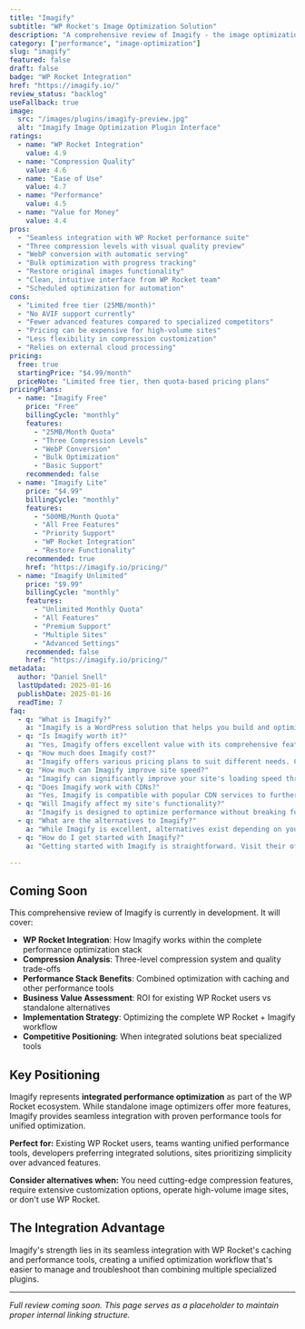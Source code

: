 ```yaml
---
title: "Imagify"
subtitle: "WP Rocket's Image Optimization Solution"
description: "A comprehensive review of Imagify - the image optimization plugin from the WP Rocket team, offering seamless integration with performance tools and intelligent compression for WordPress sites."
category: ["performance", "image-optimization"]
slug: "imagify"
featured: false
draft: false
badge: "WP Rocket Integration"
href: "https://imagify.io/"
review_status: "backlog"
useFallback: true
image:
  src: "/images/plugins/imagify-preview.jpg"
  alt: "Imagify Image Optimization Plugin Interface"
ratings:
  - name: "WP Rocket Integration"
    value: 4.9
  - name: "Compression Quality"
    value: 4.6
  - name: "Ease of Use"
    value: 4.7
  - name: "Performance"
    value: 4.5
  - name: "Value for Money"
    value: 4.4
pros:
  - "Seamless integration with WP Rocket performance suite"
  - "Three compression levels with visual quality preview"
  - "WebP conversion with automatic serving"
  - "Bulk optimization with progress tracking"
  - "Restore original images functionality"
  - "Clean, intuitive interface from WP Rocket team"
  - "Scheduled optimization for automation"
cons:
  - "Limited free tier (25MB/month)"
  - "No AVIF support currently"
  - "Fewer advanced features compared to specialized competitors"
  - "Pricing can be expensive for high-volume sites"
  - "Less flexibility in compression customization"
  - "Relies on external cloud processing"
pricing:
  free: true
  startingPrice: "$4.99/month"
  priceNote: "Limited free tier, then quota-based pricing plans"
pricingPlans:
  - name: "Imagify Free"
    price: "Free"
    billingCycle: "monthly"
    features:
      - "25MB/Month Quota"
      - "Three Compression Levels"
      - "WebP Conversion"
      - "Bulk Optimization"
      - "Basic Support"
    recommended: false
  - name: "Imagify Lite"
    price: "$4.99"
    billingCycle: "monthly"
    features:
      - "500MB/Month Quota"
      - "All Free Features"
      - "Priority Support"
      - "WP Rocket Integration"
      - "Restore Functionality"
    recommended: true
    href: "https://imagify.io/pricing/"
  - name: "Imagify Unlimited"
    price: "$9.99"
    billingCycle: "monthly"
    features:
      - "Unlimited Monthly Quota"
      - "All Features"
      - "Premium Support"
      - "Multiple Sites"
      - "Advanced Settings"
    recommended: false
    href: "https://imagify.io/pricing/"
metadata:
  author: "Daniel Snell"
  lastUpdated: 2025-01-16
  publishDate: 2025-01-16
  readTime: 7
faq:
  - q: "What is Imagify?"
    a: "Imagify is a WordPress solution that helps you build and optimize your website with powerful features and excellent performance."
  - q: "Is Imagify worth it?"
    a: "Yes, Imagify offers excellent value with its comprehensive feature set, regular updates, and reliable support. It's a solid investment for serious WordPress users."
  - q: "How much does Imagify cost?"
    a: "Imagify offers various pricing plans to suit different needs. Check their official website for current pricing and special offers."
  - q: "How much can Imagify improve site speed?"
    a: "Imagify can significantly improve your site's loading speed through various optimization techniques including caching, minification, and lazy loading."
  - q: "Does Imagify work with CDNs?"
    a: "Yes, Imagify is compatible with popular CDN services to further enhance your site's performance globally."
  - q: "Will Imagify affect my site's functionality?"
    a: "Imagify is designed to optimize performance without breaking functionality, with safe mode options and compatibility checks."
  - q: "What are the alternatives to Imagify?"
    a: "While Imagify is excellent, alternatives exist depending on your specific needs. Consider your requirements for features, budget, and ease of use when comparing options."
  - q: "How do I get started with Imagify?"
    a: "Getting started with Imagify is straightforward. Visit their official website, choose a plan that fits your needs, and follow their setup documentation or tutorials."

---
```


## Coming Soon

This comprehensive review of Imagify is currently in development. It will cover:

- **WP Rocket Integration**: How Imagify works within the complete performance optimization stack
- **Compression Analysis**: Three-level compression system and quality trade-offs
- **Performance Stack Benefits**: Combined optimization with caching and other performance tools
- **Business Value Assessment**: ROI for existing WP Rocket users vs standalone alternatives
- **Implementation Strategy**: Optimizing the complete WP Rocket + Imagify workflow
- **Competitive Positioning**: When integrated solutions beat specialized tools

## Key Positioning

Imagify represents **integrated performance optimization** as part of the WP Rocket ecosystem. While standalone image optimizers offer more features, Imagify provides seamless integration with proven performance tools for unified optimization.

**Perfect for:** Existing WP Rocket users, teams wanting unified performance tools, developers preferring integrated solutions, sites prioritizing simplicity over advanced features.

**Consider alternatives when:** You need cutting-edge compression features, require extensive customization options, operate high-volume image sites, or don't use WP Rocket.

## The Integration Advantage

Imagify's strength lies in its seamless integration with WP Rocket's caching and performance tools, creating a unified optimization workflow that's easier to manage and troubleshoot than combining multiple specialized plugins.

---

*Full review coming soon. This page serves as a placeholder to maintain proper internal linking structure.*